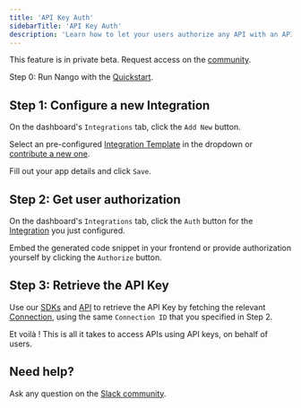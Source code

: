 ```yaml
---
title: 'API Key Auth'
sidebarTitle: 'API Key Auth'
description: 'Learn how to let your users authorize any API with an API key in minutes.'
---
```


<Note>This feature is in private beta. Request access on the [community](https://nango.dev/slack).</Note>

Step 0: Run Nango with the [Quickstart](/quickstart).

## Step 1: Configure a new Integration

On the dashboard's `Integrations` tab, click the `Add New` button.

Select an pre-configured [Integration Template](/core-concepts#templates) in the dropdown or [contribute a new one](/contribute).

Fill out your app details and click `Save`.

## Step 2: Get user authorization

On the dashboard's `Integrations` tab, click the `Auth` button for the [Integration](/core-concepts#integrations) you just configured.

Embed the generated code snippet in your frontend or provide authorization yourself by clicking the `Authorize` button.

## Step 3: Retrieve the API Key

Use our [SDKs](/sdks) and [API](/api) to retrieve the API Key by fetching the relevant [Connection](/core-concepts#connections), using the same `Connection ID` that you specified in Step 2.

Et voilà ! This is all it takes to access APIs using API keys, on behalf of users.

## Need help?

Ask any question on the [Slack community](https://nango.dev/slack).
